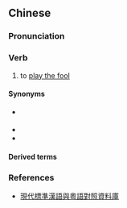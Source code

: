 {{also|诈傻}}
==Chinese==
{{zh-forms|s=诈傻}}

===Pronunciation===
{{zh-pron
|c=zaa3 so4
|ca=zh-yue-詐傻.ogg
|cat=v
}}

===Verb===
{{zh-verb}}

# {{lb|zh|Cantonese}} to [[play the fool]]

====Synonyms====
* {{qualifier|Mandarin}} {{zh-l|裝傻}}
* {{zh-l|裝瘋賣傻}}
* {{zh-l|扮傻}}

====Derived terms====
{{zh-der|詐傻扮懵}}

===References===
* [http://apps.itsc.cuhk.edu.hk/hanyu/Page/Cover.aspx 現代標準漢語與粵語對照資料庫]